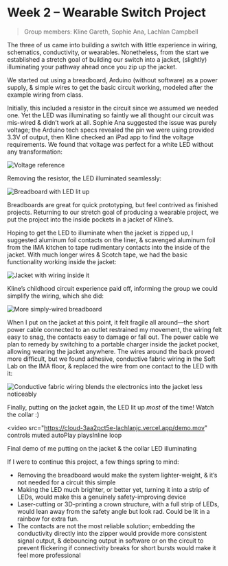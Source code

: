 
# Week 2 – Wearable Switch Project

> Group members: Kline Gareth, Sophie Ana, Lachlan Campbell

The three of us came into building a switch with little experience in wiring, schematics, conductivity, or wearables. Nonetheless, from the start we established a stretch goal of building our switch into a jacket, (slightly) illuminating your pathway ahead once you zip up the jacket.

We started out using a breadboard, Arduino (without software) as a power supply, & simple wires to get the basic circuit working, modeled after the example wiring from class.

Initially, this included a resistor in the circuit since we assumed we needed one. Yet the LED was illuminating so faintly we all thought our circuit was mis-wired & didn’t work at all. Sophie Ana suggested the issue was purely voltage; the Arduino tech specs revealed the pin we were using provided 3.3V of output, then Kline checked an iPad app to find the voltage requirements. We found that voltage was perfect for a white LED without any transformation:

![Voltage reference](https://cloud-3aa2pct5e-lachlanjc.vercel.app/led_reference.jpeg)

Removing the resistor, the LED illuminated seamlessly:

![Breadboard with LED lit up](https://cloud-3aa2pct5e-lachlanjc.vercel.app/first_circuit.jpeg)

Breadboards are great for quick prototyping, but feel contrived as finished projects. Returning to our stretch goal of producing a wearable project, we put the project into the inside pockets in a jacket of Kline’s.

Hoping to get the LED to illuminate when the jacket is zipped up, I suggested aluminum foil contacts on the liner, & scavenged aluminum foil from the IMA kitchen to tape rudimentary contacts into the inside of the jacket. With much longer wires & Scotch tape, we had the basic functionality working inside the jacket:

![Jacket with wiring inside it](https://cloud-3aa2pct5e-lachlanjc.vercel.app/jacket.jpeg)

Kline’s childhood circuit experience paid off, informing the group we could simplify the wiring, which she did:

![More simply-wired breadboard](https://cloud-3aa2pct5e-lachlanjc.vercel.app/simplified_circuit.jpeg)

When I put on the jacket at this point, it felt fragile all around—the short power cable connected to an outlet restrained my movement, the wiring felt easy to snag, the contacts easy to damage or fall out. The power cable we plan to remedy by switching to a portable charger inside the jacket pocket, allowing wearing the jacket anywhere. The wires around the back proved more difficult, but we found adhesive, conductive fabric wiring in the Soft Lab on the IMA floor, & replaced the wire from one contact to the LED with it:

![Conductive fabric wiring blends the electronics into the jacket less noticeably](https://user-images.githubusercontent.com/5074763/189243993-10b0a12f-029c-4ee9-813c-c92bfbdea633.jpeg)

Finally, putting on the jacket again, the LED lit up _most_ of the time! Watch the collar :)

<video
  src="https://cloud-3aa2pct5e-lachlanjc.vercel.app/demo.mov"
  controls
  muted
  autoPlay
  playsInline
  loop
>
  Final demo of me putting on the jacket & the collar LED illuminating
</video>

If I were to continue this project, a few things spring to mind:

- Removing the breadboard would make the system lighter-weight, & it’s not needed for a circuit this simple
- Making the LED much brighter, or better yet, turning it into a strip of LEDs, would make this a genuinely safety-improving device
- Laser-cutting or 3D-printing a crown structure, with a full strip of LEDs, would lean away from the safety angle but look rad. Could be lit in a rainbow for extra fun.
- The contacts are not the most reliable solution; embedding the conductivity directly into the zipper would provide more consistent signal output, & debouncing output in software or on the circuit to prevent flickering if connectivity breaks for short bursts would make it feel more professional

<Song url="https://song.link/us/i/1217912253" />
